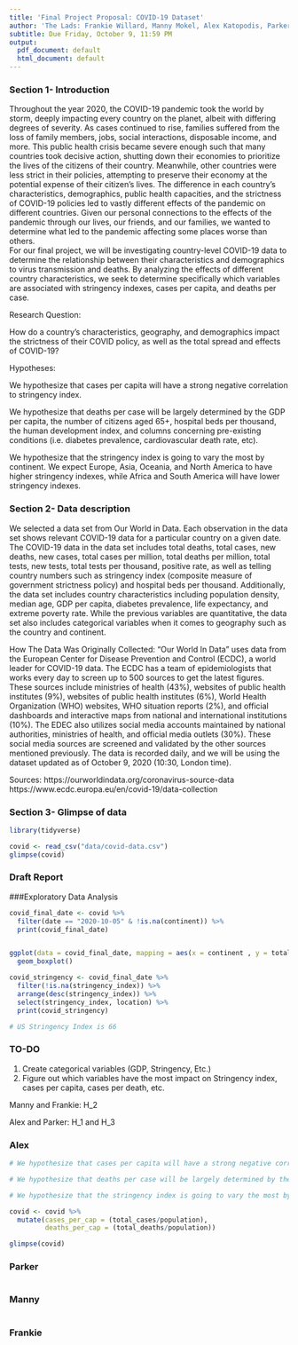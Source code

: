 ```yaml
---
title: 'Final Project Proposal: COVID-19 Dataset'
author: 'The Lads: Frankie Willard, Manny Mokel, Alex Katopodis, Parker Dingman'
subtitle: Due Friday, October 9, 11:59 PM
output:
  pdf_document: default
  html_document: default
---
```


### Section 1- Introduction

Throughout the year 2020, the COVID-19 pandemic took the world by storm, deeply impacting every country on the planet, albeit with differing degrees of severity. As cases continued to rise, families suffered from the loss of family members, jobs, social interactions, disposable income, and more. This public health crisis became severe enough such that many countries took decisive action, shutting down their economies to prioritize the lives of the citizens of their country. Meanwhile, other countries were less strict in their policies, attempting to preserve their economy at the potential expense of their citizen’s lives. The difference in each country’s characteristics, demographics, public health capacities, and the strictness of COVID-19 policies led to vastly different effects of the pandemic on different countries. Given our personal connections to the effects of the pandemic through our lives, our friends, and our families, we wanted to determine what led to the pandemic affecting some places worse than others.  
For our final project, we will be investigating country-level COVID-19 data to determine the relationship between their characteristics and demographics to virus transmission and deaths. By analyzing the effects of different country characteristics, we seek to determine specifically which variables are associated with stringency indexes, cases per capita, and deaths per case.

Research Question:

How do a country's characteristics, geography, and  demographics impact the strictness of their COVID policy, as well as the total spread and effects of COVID-19?

Hypotheses:

We hypothesize that cases per capita will have a strong negative correlation to stringency index.

We hypothesize that deaths per case will be largely determined by the GDP per capita, the number of citizens aged 65+, hospital beds per thousand, the human development index, and columns concerning pre-existing conditions (i.e. diabetes prevalence, cardiovascular death rate, etc).

We hypothesize that the stringency index is going to vary the most by continent. We expect Europe, Asia, Oceania, and North America to have higher stringency indexes, while Africa and South America will have lower stringency indexes. 

### Section 2- Data description

We selected a data set from Our World in Data. Each observation in the data set shows relevant COVID-19 data for a particular country on a given date. The COVID-19 data in the data set includes total deaths, total cases, new deaths, new cases, total cases per million, total deaths per million, total tests, new tests, total tests per thousand, positive rate, as well as telling country numbers such as stringency index (composite measure of government strictness policy) and hospital beds per thousand. Additionally, the data set includes country characteristics including population density, median age, GDP per capita, diabetes prevalence, life expectancy, and extreme poverty rate. While the previous variables are quantitative, the data set also includes categorical variables when it comes to geography such as the country and continent. 

How The Data Was Originally Collected:
“Our World In Data” uses data from the European Center for Disease Prevention and Control (ECDC), a world leader for COVID-19 data. The ECDC has a team of epidemiologists that works every day to screen up to 500 sources to get the latest figures. These sources include ministries of health (43%),  websites of public health institutes (9%),  websites of public health institutes (6%), World Health Organization (WHO) websites,  WHO situation reports (2%), and official dashboards and interactive maps from national and international institutions (10%). The EDEC also utilizes social media accounts maintained by national authorities, ministries of health, and official media outlets (30%). These social media sources are screened and validated by the other sources mentioned previously. The data is recorded daily, and we will be using the dataset updated as of October 9, 2020 (10:30, London time).

Sources:
https://ourworldindata.org/coronavirus-source-data
https://www.ecdc.europa.eu/en/covid-19/data-collection


### Section 3- Glimpse of data

```r
library(tidyverse)

covid <- read_csv("data/covid-data.csv")
glimpse(covid)
```





### Draft Report



###Exploratory Data Analysis

```r

covid_final_date <- covid %>% 
  filter(date == "2020-10-05" & !is.na(continent)) %>% 
  print(covid_final_date)


ggplot(data = covid_final_date, mapping = aes(x = continent , y = total_cases)) + 
  geom_boxplot()


```


``` r

covid_stringency <- covid_final_date %>%
  filter(!is.na(stringency_index)) %>%
  arrange(desc(stringency_index)) %>%
  select(stringency_index, location) %>%
  print(covid_stringency)

# US Stringency Index is 66

```



### TO-DO
1. Create categorical variables (GDP, Stringency, Etc.)
2. Figure out which variables have the most impact on Stringency index, cases per capita, cases per death, etc.

Manny and Frankie: H_2

Alex and Parker: H_1 and H_3

### Alex
``` r

# We hypothesize that cases per capita will have a strong negative correlation to stringency index.

# We hypothesize that deaths per case will be largely determined by the GDP per capita, the number of citizens aged 65+, hospital beds per thousand, the human development index, and columns concerning pre-existing conditions (i.e. diabetes prevalence, cardiovascular death rate, etc).

# We hypothesize that the stringency index is going to vary the most by continent. We expect Europe, Asia, Oceania, and North America to have higher stringency indexes, while Africa and South America will have lower stringency indexes.

covid <- covid %>%
  mutate(cases_per_cap = (total_cases/population),
         deaths_per_cap = (total_deaths/population))

glimpse(covid)


```

### Parker
``` r

```

### Manny
``` r

```

### Frankie
``` r

```


























